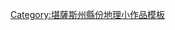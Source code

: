 {{asbox
| image     = Flag of Kansas.svg
| pix       = 
| subject   = 地理
| qualifier = 堪薩斯州[[內斯縣 (堪薩斯州)|內斯縣]]
| category  = 堪薩斯州地理小作品
| tempsort  =  Ness
| name      = Template:NessCountyKS-geo-stub
}}
<noinclude>
[[Category:堪薩斯州縣份地理小作品模板]]
</noinclude>